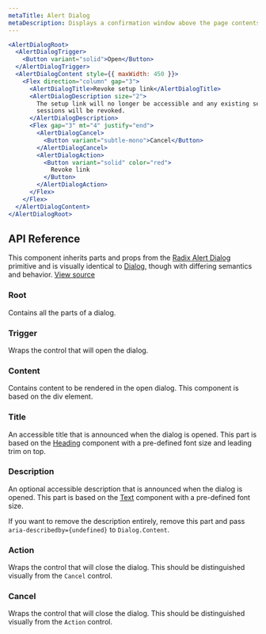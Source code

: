 ```yaml
---
metaTitle: Alert Dialog
metaDescription: Displays a confirmation window above the page contents.
---
```


```jsx live=true
<AlertDialogRoot>
  <AlertDialogTrigger>
    <Button variant="solid">Open</Button>
  </AlertDialogTrigger>
  <AlertDialogContent style={{ maxWidth: 450 }}>
    <Flex direction="column" gap="3">
      <AlertDialogTitle>Revoke setup link</AlertDialogTitle>
      <AlertDialogDescription size="2">
        The setup link will no longer be accessible and any existing setup
        sessions will be revoked.
      </AlertDialogDescription>
      <Flex gap="3" mt="4" justify="end">
        <AlertDialogCancel>
          <Button variant="subtle-mono">Cancel</Button>
        </AlertDialogCancel>
        <AlertDialogAction>
          <Button variant="solid" color="red">
            Revoke link
          </Button>
        </AlertDialogAction>
      </Flex>
    </Flex>
  </AlertDialogContent>
</AlertDialogRoot>
```

## API Reference

This component inherits parts and props from the [Radix Alert Dialog](/docs/primitives/components/alert-dialog) primitive and is visually identical to [Dialog](./dialog), though with differing semantics and behavior. [View source](https://github.com/workos/workos/blob/main/packages/design-system/src/components/alert-dialog.tsx)

### Root

Contains all the parts of a dialog.

### Trigger

Wraps the control that will open the dialog.

### Content

Contains content to be rendered in the open dialog. This component is based on the div element.

### Title

An accessible title that is announced when the dialog is opened. This part is based on the [Heading](./heading) component with a pre-defined font size and leading trim on top.

### Description

An optional accessible description that is announced when the dialog is opened. This part is based on the [Text](./text) component with a pre-defined font size.

If you want to remove the description entirely, remove this part and pass `aria-describedby={undefined}` to `Dialog.Content`.

### Action

Wraps the control that will close the dialog. This should be distinguished visually from the `Cancel` control.

### Cancel

Wraps the control that will close the dialog. This should be distinguished visually from the `Action` control.
